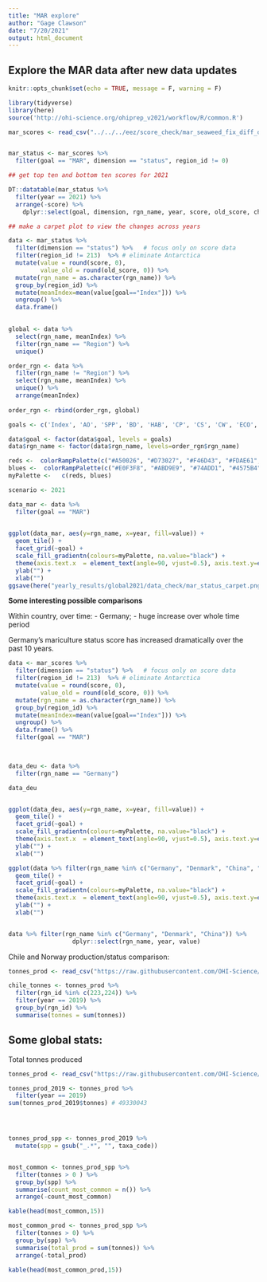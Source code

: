 ```yaml
---
title: "MAR explore"
author: "Gage Clawson"
date: "7/20/2021"
output: html_document
---
```


## Explore the MAR data after new data updates

```r
knitr::opts_chunk$set(echo = TRUE, message = F, warning = F)

library(tidyverse)
library(here)
source('http://ohi-science.org/ohiprep_v2021/workflow/R/common.R')
```

```r
mar_scores <- read_csv("../../../eez/score_check/mar_seaweed_fix_diff_data_2021-05-11.csv") 


mar_status <- mar_scores %>%
  filter(goal == "MAR", dimension == "status", region_id != 0)

## get top ten and bottom ten scores for 2021

DT::datatable(mar_status %>%
  filter(year == 2021) %>%
  arrange(-score) %>%
    dplyr::select(goal, dimension, rgn_name, year, score, old_score, change))

## make a carpet plot to view the changes across years 

data <- mar_status %>%
  filter(dimension == "status") %>%   # focus only on score data
  filter(region_id != 213)  %>% # eliminate Antarctica
  mutate(value = round(score, 0),
         value_old = round(old_score, 0)) %>%
  mutate(rgn_name = as.character(rgn_name)) %>%
  group_by(region_id) %>% 
  mutate(meanIndex=mean(value[goal=="Index"])) %>%
  ungroup() %>%
  data.frame()
  

global <- data %>%
  select(rgn_name, meanIndex) %>%
  filter(rgn_name == "Region") %>%
  unique()

order_rgn <- data %>%
  filter(rgn_name != "Region") %>%
  select(rgn_name, meanIndex) %>%
  unique() %>%
  arrange(meanIndex)
  
order_rgn <- rbind(order_rgn, global)

goals <- c('Index', 'AO', 'SPP', 'BD', 'HAB', 'CP', 'CS', 'CW', 'ECO', 'LE', 'LIV', 'FIS', 'FP', 'MAR', 'ICO', 'SP', 'LSP', 'NP', 'TR')

data$goal <- factor(data$goal, levels = goals)
data$rgn_name <- factor(data$rgn_name, levels=order_rgn$rgn_name)

reds <-  colorRampPalette(c("#A50026", "#D73027", "#F46D43", "#FDAE61", "#FEE090"), space="Lab")(65)
blues <-  colorRampPalette(c("#E0F3F8", "#ABD9E9", "#74ADD1", "#4575B4", "#313695"))(35)
myPalette <-   c(reds, blues)

scenario <- 2021

data_mar <- data %>%
  filter(goal == "MAR")
  

ggplot(data_mar, aes(y=rgn_name, x=year, fill=value)) + 
  geom_tile() +
  facet_grid(~goal) + 
  scale_fill_gradientn(colours=myPalette, na.value="black") +
  theme(axis.text.x  = element_text(angle=90, vjust=0.5), axis.text.y=element_text(size=10)) +
  ylab("") + 
  xlab("")
ggsave(here("yearly_results/global2021/data_check/mar_status_carpet.png"), width=20, height=35)

```


**Some interesting possible comparisons**

Within country, over time:
 - Germany; 
    - huge increase over whole time period
    
    
Germany's mariculture status score has increased dramatically over the past 10 years. 
    

```r
data <- mar_scores %>%
  filter(dimension == "status") %>%   # focus only on score data
  filter(region_id != 213)  %>% # eliminate Antarctica
  mutate(value = round(score, 0),
         value_old = round(old_score, 0)) %>%
  mutate(rgn_name = as.character(rgn_name)) %>%
  group_by(region_id) %>% 
  mutate(meanIndex=mean(value[goal=="Index"])) %>%
  ungroup() %>%
  data.frame() %>%
  filter(goal == "MAR")
  


data_deu <- data %>%
  filter(rgn_name == "Germany")

data_deu


ggplot(data_deu, aes(y=rgn_name, x=year, fill=value)) + 
  geom_tile() +
  facet_grid(~goal) + 
  scale_fill_gradientn(colours=myPalette, na.value="black") +
  theme(axis.text.x  = element_text(angle=90, vjust=0.5), axis.text.y=element_text(size=10)) +
  ylab("") + 
  xlab("")
```

```r
ggplot(data %>% filter(rgn_name %in% c("Germany", "Denmark", "China", "Greece", "Egypt", "Italy", "Malta", "North Korea", "Norway", "Chile")), aes(y=rgn_name, x=year, fill=value)) + 
  geom_tile() +
  facet_grid(~goal) + 
  scale_fill_gradientn(colours=myPalette, na.value="black") +
  theme(axis.text.x  = element_text(angle=90, vjust=0.5), axis.text.y=element_text(size=10)) +
  ylab("") + 
  xlab("") 


data %>% filter(rgn_name %in% c("Germany", "Denmark", "China")) %>%
                  dplyr::select(rgn_name, year, value)
```


Chile and Norway production/status comparison: 

```r

tonnes_prod <- read_csv("https://raw.githubusercontent.com/OHI-Science/ohiprep_v2021/gh-pages/globalprep/mar/v2021/output/mar_harvest_tonnes.csv")

chile_tonnes <- tonnes_prod %>%
  filter(rgn_id %in% c(223,224)) %>%
  filter(year == 2019) %>%
  group_by(rgn_id) %>%
  summarise(tonnes = sum(tonnes))

```


## Some global stats:


Total tonnes produced
```r
tonnes_prod <- read_csv("https://raw.githubusercontent.com/OHI-Science/ohiprep_v2021/gh-pages/globalprep/mar/v2021/output/mar_harvest_tonnes.csv")

tonnes_prod_2019 <- tonnes_prod %>%
  filter(year == 2019)
sum(tonnes_prod_2019$tonnes) # 49330043




tonnes_prod_spp <- tonnes_prod_2019 %>%
  mutate(spp = gsub("_.*", "", taxa_code))


most_common <- tonnes_prod_spp %>%
  filter(tonnes > 0 ) %>%
  group_by(spp) %>%
  summarise(count_most_common = n()) %>%
  arrange(-count_most_common)

kable(head(most_common,15))

most_common_prod <- tonnes_prod_spp %>%
  filter(tonnes > 0) %>%
  group_by(spp) %>%
  summarise(total_prod = sum(tonnes)) %>%
  arrange(-total_prod)

kable(head(most_common_prod,15))
```




 
